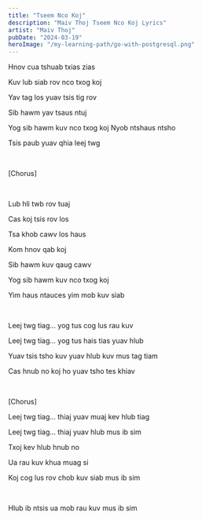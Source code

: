 ```yaml
---
title: "Tseem Nco Koj"
description: "Maiv Thoj Tseem Nco Koj Lyrics"
artist: "Maiv Thoj"
pubDate: "2024-03-19"
heroImage: "/my-learning-path/go-with-postgresql.png"
---
```


Hnov cua tshuab txias zias

Kuv lub siab rov nco txog koj

Yav tag los yuav tsis tig rov

Sib hawm yav tsaus ntuj

Yog sib hawm kuv nco txog koj
Nyob ntshaus ntsho

Tsis paub yuav qhia leej twg

<br />

[Chorus]

<br />

Lub hli twb rov tuaj

Cas koj tsis rov los

Tsa khob cawv los haus

Kom hnov qab koj

Sib hawm kuv qaug cawv

Yog sib hawm kuv nco txog koj

Yim haus ntauces yim mob kuv siab

<br />

Leej twg tiag... yog tus cog lus rau kuv

Leej twg tiag... yog tus hais tias yuav hlub

Yuav tsis tsho kuv yuav hlub kuv mus tag tiam

Cas hnub no koj ho yuav tsho tes khiav

<br />

[Chorus]

<bar />

Leej twg tiag... thiaj yuav muaj kev hlub tiag

Leej twg tiag... thiaj yuav hlub mus ib sim

Txoj kev hlub hnub no

Ua rau kuv khua muag si

Koj cog lus rov chob kuv siab mus ib sim

<br />

Hlub ib ntsis ua mob rau kuv mus ib sim
